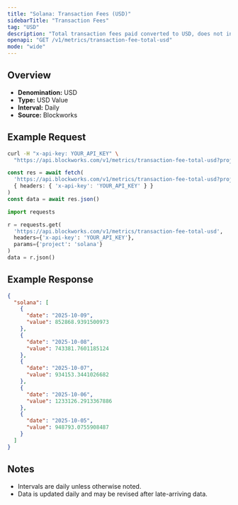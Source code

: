 ```yaml
---
title: "Solana: Transaction Fees (USD)"
sidebarTitle: "Transaction Fees"
tag: "USD"
description: "Total transaction fees paid converted to USD, does not include out-of-protocol tips or additional sources of revenue"
openapi: "GET /v1/metrics/transaction-fee-total-usd"
mode: "wide"
---
```


## Overview

- **Denomination:** USD
- **Type:** USD Value
- **Interval:** Daily
- **Source:** Blockworks

## Example Request

<CodeGroup>

```bash cURL
curl -H "x-api-key: YOUR_API_KEY" \
  "https://api.blockworks.com/v1/metrics/transaction-fee-total-usd?project=solana"
```

```typescript TypeScript
const res = await fetch(
  'https://api.blockworks.com/v1/metrics/transaction-fee-total-usd?project=solana',
  { headers: { 'x-api-key': 'YOUR_API_KEY' } }
)
const data = await res.json()
```

```python Python
import requests

r = requests.get(
  'https://api.blockworks.com/v1/metrics/transaction-fee-total-usd',
  headers={'x-api-key': 'YOUR_API_KEY'},
  params={'project': 'solana'}
)
data = r.json()
```

</CodeGroup>

## Example Response

```json
{
  "solana": [
    {
      "date": "2025-10-09",
      "value": 852868.9391500973
    },
    {
      "date": "2025-10-08",
      "value": 743381.7601185124
    },
    {
      "date": "2025-10-07",
      "value": 934153.3441026682
    },
    {
      "date": "2025-10-06",
      "value": 1233126.2913367886
    },
    {
      "date": "2025-10-05",
      "value": 948793.0755908487
    }
  ]
}
```

## Notes
- Intervals are daily unless otherwise noted.
- Data is updated daily and may be revised after late-arriving data.